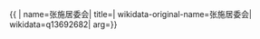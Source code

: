 {{ {{{1|PRC admin/showdata}}}|
name=张施居委会|
title=|
wikidata-original-name=张施居委会|
wikidata=q13692682|
arg={{{arg|}}}}}
